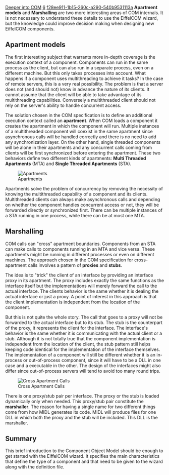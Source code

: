 [[Property:title|Deeper into COM]]
[[Property:weight|6]]
[[Property:uuid|f28ee911-1b15-260c-a290-540b9531113a]]
'''Apartment models''' and '''Marshalling''' are two more interesting areas of COM internals. It is not necessary to understand these details to use the EiffelCOM wizard, but the knowledge could improve decision making when designing new EiffelCOM components. 

==Apartment models==

The first interesting subject that warrants more in-depth coverage is the execution context of a component. Components can run in the same process as the client, but can also run in a separate process, even on a different machine. But this only takes processes into account. What happens if a component uses multithreading to achieve it tasks? In the case of remote servers, this is a very real possibility. The problem is that a server does not (and should not) know in advance the nature of its clients. It cannot assume that the client will be able to take advantage of its multithreading capabilities. Conversely a multithreaded client should not rely on the server's ability to handle concurrent access. 

The solution chosen in the COM specification is to define an additional execution context called an '''apartment'''. When COM loads a component it creates the apartment in which the component will run. Multiple instances of a multithreaded component will coexist in the same apartment since asynchronous calls will be handled correctly and there is no need to add any synchronization layer. On the other hand, single threaded components will be alone in their apartments and any concurrent calls coming from clients will be first synchronized before entering the apartment. These two behaviors define two different kinds of apartments: '''Multi Threaded Apartments''' (MTA) and '''Single Threaded Apartments''' (STA). 


[[Image:com-2|Apartments]]


Apartments solve the problem of concurrency by removing the necessity of knowing the multithreaded capability of a component and its clients. Multithreaded clients can always make asynchronous calls and depending on whether the component handles concurrent access or not, they will be forwarded directly or synchronized first. There can be multiple instances of a STA running in one process, while there can be at most one MTA. 

==Marshalling==

COM calls can "cross" apartment boundaries. Components from an STA can make calls to components running in an MTA and vice versa. These apartments might be running in different processes or even on different machines. The approach chosen in the COM specification for cross-apartment calls involves a pattern of '''proxies''' and '''stubs'''. 

The idea is to "trick" the client of an interface by providing an interface proxy in its apartment. The proxy includes exactly the same functions as the interface itself but the implementations will merely forward the call to the actual interface. The clients behavior is the same whether it is dealing the actual interface or just a proxy. A point of interest in this approach is that the client implementation is independent from the location of the component. 

But this is not quite the whole story. The call that goes to a proxy will not be forwarded to the actual interface but to its stub. The stub is the counterpart of the proxy, it represents the client for the interface. The interface's behavior is the same whether it is communicating with the actual client or a stub. Although it is not totally true that the component implementation is independent from the location of the client, the stub pattern still helps keeping code identical for the implementation of the interface themselves. The implementation of a component will still be different whether it is an in-process or out-of-process component, since it will have to be a DLL in one case and a executable in the other. The design of the interfaces might also differ since out-of-process servers will tend to avoid too many round trips. 


[[Image:com-3|Cross Apartment Calls]]


There is one proxy/stub pair per interface. The proxy or the stub is loaded dynamically only when needed. This proxy/stub pair constitute the '''marshaller'''. The reason for having a single name for two different things come from how MIDL generates its code. MIDL will produce files for one DLL in which both the proxy and the stub will be included. This DLL is the marshaller. 

==Summary==

This brief introduction to the Component Object Model should be enough to get started with the EiffelCOM wizard. It specifies the main characteristics that define the type of a component and that need to be given to the wizard along with the definition file. 


{{seealso| <br/>
[[EiffelCOM Library| EiffelCOM library]]  <br/>
[[Generalities| Generalities]]  <br/>
[[Deeper into COM| Deeper into COM]]  <br/>
[[COM Interfaces| COM Interfaces]]  <br/>
[[Coclass| Coclasses]]  <br/>
[[The Component Location| Component Location]]  <br/>
[[Access Type| Access Type]]  }}




